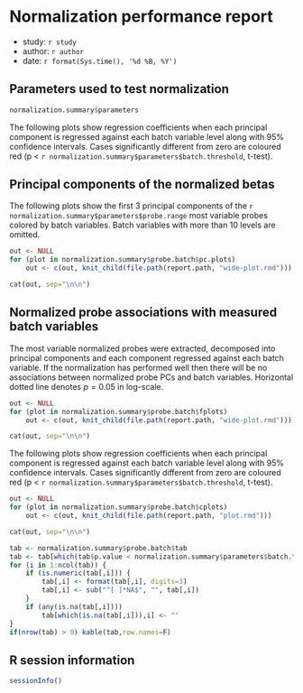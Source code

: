 # Normalization performance report
- study: `r study`
- author: `r author`
- date: `r format(Sys.time(), '%d %B, %Y')`

## Parameters used to test normalization

```r
normalization.summary$parameters
```

The following plots show regression coefficients when
each principal component is regressed against each batch variable level
along with 95% confidence intervals.
Cases significantly different from zero are coloured red
(p < `r normalization.summary$parameters$batch.threshold`, t-test).

## Principal components of the normalized betas

The following plots show the first 3 principal components of the
`r normalization.summary$parameters$probe.range` most variable
probes colored by batch variables.
Batch variables with more than 10 levels are omitted.

```r
out <- NULL
for (plot in normalization.summary$probe.batch$pc.plots)
    out <- c(out, knit_child(file.path(report.path, "wide-plot.rmd")))
```

```r
cat(out, sep="\n\n")
```

## Normalized probe associations with measured batch variables

The most variable normalized probes were extracted, decomposed into
principal components and each component regressed against each batch
variable. If the normalization has performed well then there will be
no associations between normalized probe PCs and batch
variables. Horizontal dotted line denotes $p = 0.05$ in log-scale.

```r
out <- NULL
for (plot in normalization.summary$probe.batch$fplots)
    out <- c(out, knit_child(file.path(report.path, "wide-plot.rmd")))
```

```r
cat(out, sep="\n\n")
```

The following plots show regression coefficients when
each principal component is regressed against each batch variable level
along with 95% confidence intervals.
Cases significantly different from zero are coloured red
(p < `r normalization.summary$parameters$batch.threshold`, t-test).

```r
out <- NULL
for (plot in normalization.summary$probe.batch$cplots)
    out <- c(out, knit_child(file.path(report.path, "plot.rmd")))
```

```r
cat(out, sep="\n\n")
```

```r
tab <- normalization.summary$probe.batch$tab
tab <- tab[which(tab$p.value < normalization.summary$parameters$batch.threshold),]
for (i in 1:ncol(tab)) {
    if (is.numeric(tab[,i])) {
        tab[,i] <- format(tab[,i], digits=3)
        tab[,i] <- sub("^[ ]*NA$", "", tab[,i])
    }
    if (any(is.na(tab[,i])))
        tab[which(is.na(tab[,i])),i] <- ""
}
if(nrow(tab) > 0) kable(tab,row.names=F)
```

## R session information

```r
sessionInfo()
```
